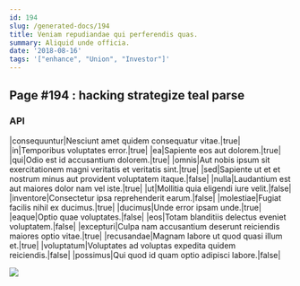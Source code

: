 ```yaml
---
id: 194
slug: /generated-docs/194
title: Veniam repudiandae qui perferendis quas.
summary: Aliquid unde officia.
date: '2018-08-16'
tags: '["enhance", "Union", "Investor"]'
---
```


## Page #194 : hacking strategize teal parse
### API

|consequuntur|Nesciunt amet quidem consequatur vitae.|true|
|in|Temporibus voluptates error.|true|
|ea|Sapiente eos aut dolorem.|true|
|qui|Odio est id accusantium dolorem.|true|
|omnis|Aut nobis ipsum sit exercitationem magni veritatis et veritatis sint.|true|
|sed|Sapiente ut et et nostrum minus aut provident voluptatem itaque.|false|
|nulla|Laudantium est aut maiores dolor nam vel iste.|true|
|ut|Mollitia quia eligendi iure velit.|false|
|inventore|Consectetur ipsa reprehenderit earum.|false|
|molestiae|Fugiat facilis nihil ex ducimus.|true|
|ducimus|Unde error ipsam unde.|true|
|eaque|Optio quae voluptates.|false|
|eos|Totam blanditiis delectus eveniet voluptatem.|false|
|excepturi|Culpa nam accusantium deserunt reiciendis maiores optio vitae.|true|
|recusandae|Magnam labore ut quod quasi illum et.|true|
|voluptatum|Voluptates ad voluptas expedita quidem reiciendis.|false|
|possimus|Qui quod id quam optio adipisci labore.|false|


![](/assets/cats-3.jpg)


